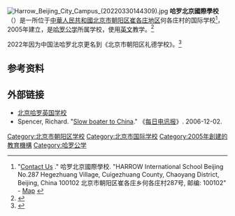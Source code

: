 {{expand|time=2013-06-20T22:17:31+00:00}}
{{refimprove|time=2013-06-20T22:17:31+00:00}}
{{Infobox school
|name = 北京哈罗英国学校<br /><small>Harrow International School Beijing</small>
|image = Gate of Harrow Beijing Hegezhuang Campus (20220309151631).jpg
|caption = 何各庄校区
|address = [[北京市|北京市]][[朝阳区|朝阳区]][[崔各庄地区|崔各庄地区]]何各庄村287号（何各庄校区）<br />安贞西里四区5号楼（安贞校区）
|country = {{PRC}}
|coordinates = {{coord|40.03631|116.49263|display=inline,title}}
|type = 国际学校
|homepage = {{url|https://www.harrowbeijing.cn/}}
}}
[[File:Harrow_Beijing_City_Campus_(20220330144309).jpg|thumb]]
'''哈罗北京國際學校'''（{{lang-en|Harrow International School Beijing}}）是一所位于[[中華人民共和國|中華人民共和國]][[北京市|北京市]][[朝阳区_(北京)|朝阳区]][[崔各庄地区|崔各庄地区]]何各庄村的国际学校<ref>"[http://www.harrowbeijing.cn/contact-us.aspx Contact Us] {{Wayback|url=http://www.harrowbeijing.cn/contact-us.aspx |date=20150312035709 }}." 哈罗北京國際學校. "HARROW International School Beijing No.287 Hegezhuang Village, Cuigezhuang County, Chaoyang District, Beijing, China 100102 北京市朝阳区崔各庄乡何各庄村287号, 邮编: 100102" - [http://www.harrowbeijing.cn/upload/AboutUs/Hegezhuang/HarrowMapDirections2013email.jpg Map] {{Wayback|url=http://www.harrowbeijing.cn/upload/AboutUs/Hegezhuang/HarrowMapDirections2013email.jpg |date=20160303214336 }}</ref>，2005年建立，是[[哈罗公学|哈罗公学]]所属学校，使用[[英文|英文]]教学。<ref>{{cite news|author=Pocha, Jehangir S.|url=https://www.nytimes.com/2006/11/15/world/asia/15iht-schools.3547208.html?_r=0|title=In China, a Western-style education has appeal - Asia - Pacific - International Herald Tribune|archive-url=https://web.archive.org/web/20131005020148/https://www.nytimes.com/2006/11/15/world/asia/15iht-schools.3547208.html?_r=0|archive-date=2013-10-05|newspaper=《[[纽约时报|纽约时报]]》|date=2006-08-15}}</ref>

2022年因为中国法哈罗北京更名到《北京市朝阳区礼德学校》。<ref>{{cite web|url=https://www.sohu.com/a/539534301_691021|title=哈罗北京“重启”礼德品牌，4月底前北京民办学校陆续更名|work=[[搜狐|搜狐]]|date=2022-04-20|accessdate=2022-05-16|archive-date=2022-05-16|archive-url=https://web.archive.org/web/20220516150737/https://www.sohu.com/a/539534301_691021}}</ref>

==参考资料==
{{reflist|30em}}

==外部链接==
{{Commonscat|Harrow International School Beijing}}
* [http://www.harrowbeijing.cn 北京哈罗英国学校]{{Wayback|url=http://www.harrowbeijing.cn/ |date=20110707044225 }} {{en}}
* Spencer, Richard. "[http://www.telegraph.co.uk/culture/3656887/Slow-boater-to-China.html Slow boater to China]{{Wayback|url=http://www.telegraph.co.uk/culture/3656887/Slow-boater-to-China.html |date=20131025185122 }}." 《[[每日电讯报|每日电讯报]]》. 2006-12-02.
{{在北京的国际学校}}
{{在中华人民共和国的英国国际学校}}
[[Category:北京市朝阳区学校|Category:北京市朝阳区学校]]
[[Category:北京市国际学校|Category:北京市国际学校]]
[[Category:2005年創建的教育機構|Category:2005年創建的教育機構]]
[[Category:哈罗公学|Category:哈罗公学]]